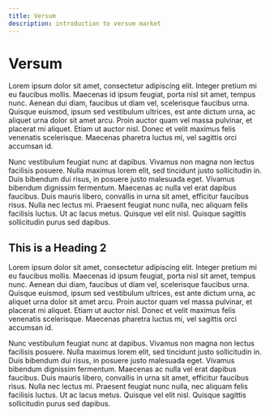 ```yaml
---
title: Versum
description: introduction to versum market
---
```


# Versum

Lorem ipsum dolor sit amet, consectetur adipiscing elit. Integer pretium mi eu faucibus mollis. Maecenas id ipsum feugiat, porta nisl sit amet, tempus nunc. Aenean dui diam, faucibus ut diam vel, scelerisque faucibus urna. Quisque euismod, ipsum sed vestibulum ultrices, est ante dictum urna, ac aliquet urna dolor sit amet arcu. Proin auctor quam vel massa pulvinar, et placerat mi aliquet. Etiam ut auctor nisl. Donec et velit maximus felis venenatis scelerisque. Maecenas pharetra luctus mi, vel sagittis orci accumsan id.

Nunc vestibulum feugiat nunc at dapibus. Vivamus non magna non lectus facilisis posuere. Nulla maximus lorem elit, sed tincidunt justo sollicitudin in. Duis bibendum dui risus, in posuere justo malesuada eget. Vivamus bibendum dignissim fermentum. Maecenas ac nulla vel erat dapibus faucibus. Duis mauris libero, convallis in urna sit amet, efficitur faucibus risus. Nulla nec lectus mi. Praesent feugiat nunc nulla, nec aliquam felis facilisis luctus. Ut ac lacus metus. Quisque vel elit nisl. Quisque sagittis sollicitudin purus sed dapibus.

## This is a Heading 2

Lorem ipsum dolor sit amet, consectetur adipiscing elit. Integer pretium mi eu faucibus mollis. Maecenas id ipsum feugiat, porta nisl sit amet, tempus nunc. Aenean dui diam, faucibus ut diam vel, scelerisque faucibus urna. Quisque euismod, ipsum sed vestibulum ultrices, est ante dictum urna, ac aliquet urna dolor sit amet arcu. Proin auctor quam vel massa pulvinar, et placerat mi aliquet. Etiam ut auctor nisl. Donec et velit maximus felis venenatis scelerisque. Maecenas pharetra luctus mi, vel sagittis orci accumsan id.

Nunc vestibulum feugiat nunc at dapibus. Vivamus non magna non lectus facilisis posuere. Nulla maximus lorem elit, sed tincidunt justo sollicitudin in. Duis bibendum dui risus, in posuere justo malesuada eget. Vivamus bibendum dignissim fermentum. Maecenas ac nulla vel erat dapibus faucibus. Duis mauris libero, convallis in urna sit amet, efficitur faucibus risus. Nulla nec lectus mi. Praesent feugiat nunc nulla, nec aliquam felis facilisis luctus. Ut ac lacus metus. Quisque vel elit nisl. Quisque sagittis sollicitudin purus sed dapibus.
